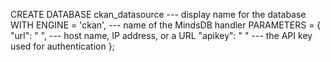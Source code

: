 CREATE DATABASE ckan_datasource          --- display name for the database
WITH ENGINE = 'ckan',                    --- name of the MindsDB handler
PARAMETERS = {
  "url": " ",                            --- host name, IP address, or a URL
  "apikey": " "                          --- the API key used for authentication
};
